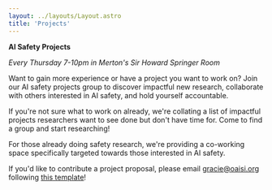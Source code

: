 ---
layout: ../layouts/Layout.astro
title: 'Projects'
---

**AI Safety Projects**

*Every Thursday 7-10pm in Merton's Sir Howard Springer Room*

Want to gain more experience or have a project you want to work on? Join our AI safety projects group to discover impactful new research, collaborate with others interested in AI safety, and hold yourself accountable.

If you're not sure what to work on already, we're collating a list of impactful projects researchers want to see done but don't have time for. Come to find a group and start researching!

For those already doing safety research, we're providing a co-working space specifically targeted towards those interested in AI safety.

If you'd like to contribute a project proposal, please email [gracie@oaisi.org](mailto:gracie@oaisi.org) following [this template](https://docs.google.com/document/d/1ydfcS6ihwF2dY5YBYyKrFRDd3O5TwkuwD_6dF25zadM/edit?usp=sharing)!